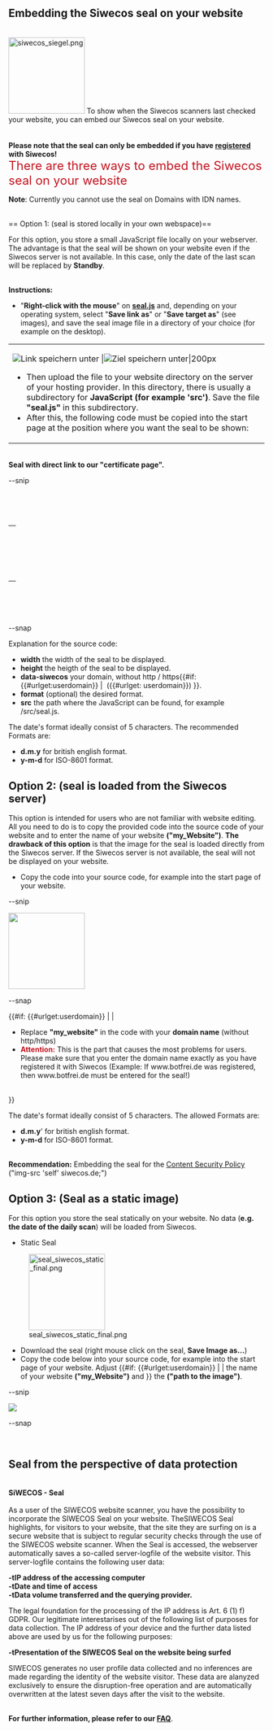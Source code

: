 == Embedding the Siwecos seal on your website ==
<br />
[[File:siwecos_siegel.png|left|150px]] To show when the Siwecos scanners last checked your website, you can embed our Siwecos seal on your website.
<br />
<br />
<br />
'''Please note that the seal can only be embedded if you have [https://siwecos.de/app/#/register registered] with Siwecos!'''
<br />
<span style="color:#c31622"><font size="5">
There are three ways to embed the Siwecos seal on your website
</font><span>
<br />
<p>
'''Note''': Currently you cannot use the seal on Domains with IDN names.
</p>
<br />
== Option 1: (seal is stored locally in your own webspace)==

For this option, you store a small JavaScript file locally on your webserver. The advantage is that the seal will be shown on your website even if the Siwecos server is not available. In this case, only the date of the last scan will be replaced by '''Standby'''.

<br />
'''Instructions:'''
* "'''Right-click with the mouse'''" on '''[https://siwecos.de/wp-content/plugins/seal-of-trust/seal.js seal.js]''' and, depending on your operating system, select "'''Save link as'''" or "'''Save target as'''" (see images), and save the seal image file in a directory of your choice (for example on the desktop).<br />

{|
|-
|[[File:kontextmenue_speichern.png|Link speichern unter]] |[[File:kontext_menue_speichern2.png|Ziel speichern unter|200px]]<br />

* Then upload the file to your website directory on the server of your hosting provider. In this directory, there is usually a subdirectory for '''JavaScript (for example 'src')'''. Save the file '''"seal.js"''' in this subdirectory.<br />
* After this, the following code must be copied into the start page at the position where you want the seal to be shown:
|}
<br />

'''Seal with direct link to our "certificate page".'''

--snip

<code>
<a href="https&#58;//siwecos.de/scanned-by-siwecos/?data-siwecos={{#urlget:userdomain|eigene_Webseite}}">

&nbsp;&nbsp;<svg width="150" height="58" id="siwecos-seal" data-format="d.m.y"/>

&nbsp;&nbsp;<script src="Pfad zum seal.js"></script>

</a>
</code>

--snap


Explanation for the source code:

*'''width''' the width of the seal to be displayed.
*'''height''' the heigth of the seal to be displayed.
*'''data-siwecos''' your domain, without http / https{{#if:{{#urlget:userdomain}} | &nbsp;({{#urlget: userdomain}}) }}.
*'''format''' (optional) the desired format.
*'''src''' the path where the JavaScript can be found, for example /src/seal.js.

The date's format ideally consist of 5 characters. The recommended Formats are:

*'''d.m.y''' for british english format.
*'''y-m-d''' for ISO-8601 format.

== Option 2: (seal is loaded from the Siwecos server) ==

This option is intended for users who are not familiar with website editing. All you need to do is to copy the provided code into the source code of your website and to enter the name of your website '''("my_Website")'''. '''The drawback of this option''' is that the image for the seal is loaded directly from the Siwecos server. If the Siwecos server is not available, the seal will not be displayed on your website.


* Copy the code into your source code, for example into the start page of your website.

--snip

<code>
<a href="https&#58;//siwecos.de/scanned-by-siwecos?data-siwecos={{#urlget:userdomain|my_Website}}"><img width="150" src="http://siegel.siwecos.de/{{#urlget:userdomain|my-website}}/y-m-d.svg"></a>
</code>

--snap

{{#if: {{#urlget:userdomain}} | |
* Replace '''"my_website"''' in the code with your '''domain name''' (without http/https)
* '''<span style="color:#c31622">Attention:</span>''' This is the part that causes the most problems for users. Please make sure that you enter the domain name exactly as you have registered it with Siwecos (Example: If www.botfrei.de was registered, then www.botfrei.de must be entered for the seal!)
<br />
}}

The date's format ideally consist of 5 characters. The allowed Formats are:

*'''d.m.y'''' for british english format.
*'''y-m-d''' for ISO-8601 format.
<br />
'''Recommendation:''' Embedding the seal for the [[Content-Security-Policy-Vulnerability/EN | Content Security Policy]] ("img-src 'self' siwecos.de;")





== Option 3: (Seal as a static image) ==

For this option you store the seal statically on your website. No data ('''e.g. the date of the daily scan''') will be loaded from Siwecos.


* Static Seal
[[File:seal_siwecos_static_final.png|150px]]

* Download the seal (right mouse click on the seal, '''Save Image as…''')
* Copy the code below into your source code, for example into the start page of your website. Adjust {{#if: {{#urlget:userdomain}} | | the name of your website '''("my_Website")''' and }} the '''("path to the image")'''.


--snip

<code>
<a href="https&#58;//siwecos.de/scanned-by-siwecos?data-siwecos={{#urlget:userdomain|my_Website}}"><img src="path to the image"></a>
</code>

--snap

<br />

== Seal from the perspective of data protection ==
<br />
'''SiWECOS - Seal'''
<br /><br />
As a user of the SIWECOS website scanner, you have the possibility to incorporate the SIWECOS Seal on your website. TheSIWECOS Seal highlights, for visitors to your website, that the site they are surfing on is a secure website that is subject to regular security checks through the use of the SIWECOS website scanner. When the Seal is accessed, the webserver automatically saves a so-called server-logfile of the website visitor. This server-logfile contains the following user data:

'''-tIP address of the accessing computer<br />'''
'''-tDate and time of access<br />'''
'''-tData volume transferred and the querying provider.<br />'''

The legal foundation for the processing of the IP address is Art. 6 (1) f) GDPR. Our legitimate interestarises out of the following list of purposes for data collection.
The IP address of your device and the further data listed above are used by us for the following purposes:

'''-tPresentation of the SIWECOS Seal on the website being surfed<br />'''

SIWECOS generates no user profile data collected and no inferences are made regarding the identity of the website visitor. These data are alanyzed exclusively to ensure the disruption-free operation and are automatically overwritten at the latest seven days after the visit to the website.

<br />
'''For further information, please refer to our [[Questions_and_Answers/EN | FAQ]]'''.
